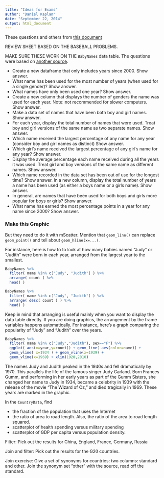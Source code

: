 ```yaml
---
title: "Ideas for Exams"
author: "Daniel Kaplan"
date: "September 22, 2014"
output: html_document
---
```





These questions and others from [this document](http://www.public.iastate.edu/~hofmann/stat480/homework/dplyr%20drills.html)

REVIEW SHEET BASED ON THE BASEBALL PROBLEMS.

MAKE SURE THESE WORK ON THE `BabyNames` data table.  The questions were based on [another source](https://raw.github.com/hadley/data-baby-names/master/baby-names.csv).

* Create a new dataframe that only includes years since 2000. Show answer.
* What name has been used for the most number of years (when used for a single gender)? Show answer.
* What names have only been used one year? Show answer.
* Create a new column that displays the number of genders the name was used for each year. Note: not recommended for slower computers. Show answer.
* Make a data set of names that have been both boy and girl names. Show answer.
* For each year, display the total number of names that were used. Treat boy and girl versions of the same name as two separate names. Show answer.
* Which name received the largest percentage of any name for any year (consider boy and girl names as distinct) Show answer.
* Which girl's name received the largest percentage of any girl's name for any year? Show answer.
* Display the average percentage each name received during all the years it was used. Treat girl and boy versions of the same name as different names. Show answer.
* Which name recorded in the data set has been out of use for the longest time? Show answer.
In a new column, display the total number of years a name has been used (as either a boys name or a girls name). Show answer.
* In general, are names that have been used for both boys and girls more popular for boys or girls? Show answer.
* What name has earned the most percentage points in a year for any name since 2000? Show answer.

### Make this Graphic

But they need to do it with mScatter.  Mention that `geom_line()` can replace `geom_point()` and tell about `geom_hline(x=...)`.

For instance, here is how to to look at how many babies named "Judy" or "Judith" were born in each year, arranged from the largest year to the smallest.

```r
BabyNames %>% 
  filter( name %in% c("Judy", "Judith") ) %>%
  arrange( count ) %>%
  head( )
```




```r
BabyNames %>% 
  filter( name %in% c("Judy", "Judith") ) %>%
  arrange( desc( count ) ) %>%
  head( )
```

Keep in mind that arranging is useful mainly when you want to display the data table directly.  If you are doing graphics, the arrangement by the frame variables happens automatically.  For instance, here's a graph comparing the popularity of "Judy" and "Judith" over the years.

```r
BabyNames %>% 
  filter( name %in% c("Judy","Judith"), sex=="F") %>%
  ggplot( aes(x=year,y=count)) + geom_line( aes(color=name)) + 
  geom_vline( x=1934 ) + geom_vline(x=1939) + 
  geom_vline(x=1969) + xlim(1920,2010)
```

The names Judy and Judith peaked in the 1940s and fell dramatically by 1970. This parallels the life of the famous singer Judy Garland.  Born Frances Gumm, and performing in her early years as part of the Gumm Sisters, she changed her name to Judy in 1934, became a celebrity in 1939 with the release of the movie "The Wizard of Oz," and died tragically in 1969.  These years are marked in the graphic.




In the `CountryData`, find 

* the fraction of the population that uses the Internet
* the ratio of area to road length.  Also, the ratio of the  area to road length squared. 
* scatterplot of health spending versus military spending
* scatterplot of GDP per capita versus population density.

Filter: Pick out the results for China, England, France, Germany, Russia 

Join and filter: Pick out the results for the G20 countries.

Join exercise: Give a set of synonyms for countries: two columns: standard and other.  Join the synonym set "other" with the source, read off the standard.





